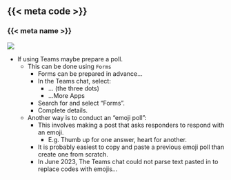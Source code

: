 ## {{< meta code >}}
### {{< meta name >}}

::: {.r-stack}
![](assets/img/banner-wide.png)
:::

::: footer
<!-- Remove footer from title page -->

:::

::: {.notes}
- If using Teams maybe prepare a poll.
  - This can be done using `Forms`
    - Forms can be prepared in advance...
    - In the Teams chat, select:
      - ... (the three dots)
      - ...More Apps
    - Search for and select "Forms".
    - Complete details.
  - Another way is to conduct an "emoji poll":
    - This involves making a post that asks responders to respond with an emoji.
      - E.g. Thumb up for one answer, heart for another.
    - It is probably easiest to copy and paste a previous emoji poll than create one from scratch.
    - In June 2023, The Teams chat could not parse text pasted in to replace codes with emojis...
:::
